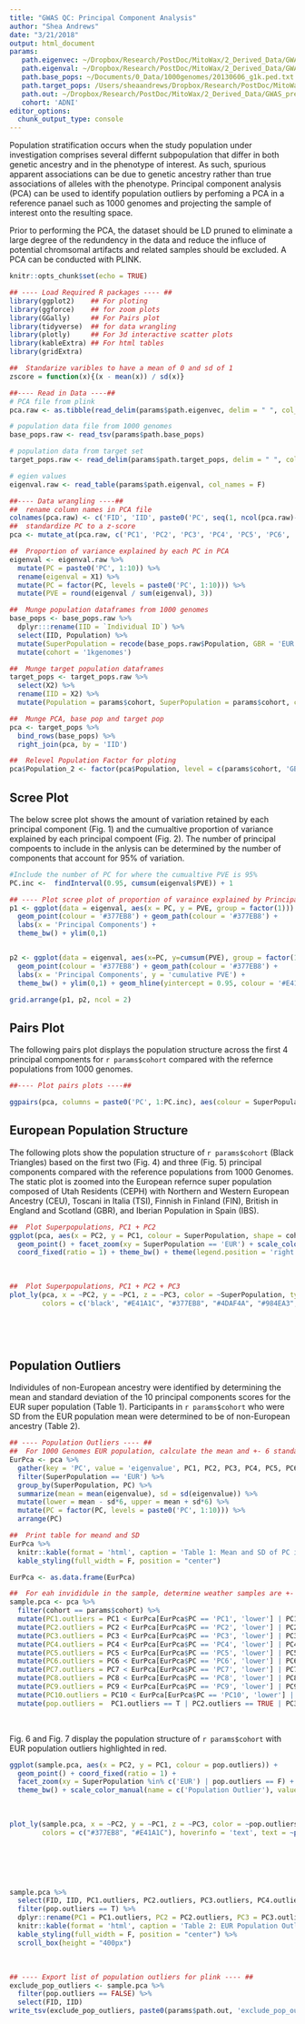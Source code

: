 ```yaml
---
title: "GWAS QC: Principal Component Analysis"
author: "Shea Andrews"
date: "3/21/2018"
output: html_document
params:
   path.eigenvec: ~/Dropbox/Research/PostDoc/MitoWax/2_Derived_Data/GWAS_pres_processing/ADNI_1/merged_1000_adni_clust.eigenvec
   path.eigenval: ~/Dropbox/Research/PostDoc/MitoWax/2_Derived_Data/GWAS_pres_processing/ADNI_1/merged_1000_adni_clust.eigenval
   path.base_pops: ~/Documents/0_Data/1000genomes/20130606_g1k.ped.txt
   path.target_pops: /Users/sheaandrews/Dropbox/Research/PostDoc/MitoWax/2_Derived_Data/GWAS_pres_processing/ADNI_1/ADNI1_05_thined.fam
   path.out: ~/Dropbox/Research/PostDoc/MitoWax/2_Derived_Data/GWAS_pres_processing/ADNI_1/
   cohort: 'ADNI'
editor_options:
  chunk_output_type: console
---
```


Population stratification occurs when the study population under investigation comprises several differnt subpopulation that differ in both genetic ancestry and in the phenotype of interest. As such, spurious apparent associations can be due to genetic ancestry rather than true associations of alleles with the phenotype. Principal component analysis (PCA) can be used to identify population outliers by perfoming a PCA in a reference panael such as 1000 genomes and projecting the sample of interest onto the resulting space.

Prior to performing the PCA, the dataset should be LD pruned to eliminate a large degree of the redundency in the data and reduce the influce of potential chromsomal artifacts and related samples should be excluded. A PCA can be conducted with PLINK.



```r
knitr::opts_chunk$set(echo = TRUE)

## ---- Load Required R packages ---- ##
library(ggplot2)    ## For ploting
library(ggforce)    ## for zoom plots
library(GGally)     ## For Pairs plot
library(tidyverse)  ## for data wrangling
library(plotly)     ## For 3d interactive scatter plots
library(kableExtra) ## For html tables
library(gridExtra)

##  Standarize varibles to have a mean of 0 and sd of 1
zscore = function(x){(x - mean(x)) / sd(x)}

##---- Read in Data ----##
# PCA file from plink
pca.raw <- as.tibble(read_delim(params$path.eigenvec, delim = " ", col_names = F))

# population data file from 1000 genomes
base_pops.raw <- read_tsv(params$path.base_pops)

# population data from target set
target_pops.raw <- read_delim(params$path.target_pops, delim = " ", col_names = F)

# egien values
eigenval.raw <- read_table(params$path.eigenval, col_names = F)
```

```r
##---- Data wrangling ----##
##  rename column names in PCA file
colnames(pca.raw) <- c('FID', 'IID', paste0('PC', seq(1, ncol(pca.raw)-2, 1)))
##  standardize PC to a z-score
pca <- mutate_at(pca.raw, c('PC1', 'PC2', 'PC3', 'PC4', 'PC5', 'PC6', 'PC7', 'PC8', 'PC9', 'PC10'), zscore)

##  Proportion of variance explained by each PC in PCA
eigenval <- eigenval.raw %>%
  mutate(PC = paste0('PC', 1:10)) %>%
  rename(eigenval = X1) %>%
  mutate(PC = factor(PC, levels = paste0('PC', 1:10))) %>%
  mutate(PVE = round(eigenval / sum(eigenval), 3))

##  Munge population dataframes from 1000 genomes
base_pops <- base_pops.raw %>%
  dplyr:::rename(IID = `Individual ID`) %>%
  select(IID, Population) %>%
  mutate(SuperPopulation = recode(base_pops.raw$Population, GBR = 'EUR', FIN = 'EUR', CHS = 'EAS', PUR = 'AMR', CDX = 'EAS', CLM = 'AMR', IBS = 'EUR', PEL = 'AMR', PJL = 'SAS', KHV = 'EAS', ACB = 'AFR', GWD = 'AFR', ESN = 'AFR', BEB = 'SAS', MSL = 'AFR', STU = 'SAS', ITU = 'SAS', CEU = 'EUR', YRI = 'AFR', CHB = 'EAS', JPT = 'EAS', LWK = 'AFR', ASW = 'AFR', MXL = 'AMR', TSI = 'EUR', GIH = 'SAS')) %>%
  mutate(cohort = '1kgenomes')

##  Munge target population dataframes
target_pops <- target_pops.raw %>%
  select(X2) %>%
  rename(IID = X2) %>%
  mutate(Population = params$cohort, SuperPopulation = params$cohort, cohort = params$cohort, Population_2 = params$cohort)

##  Munge PCA, base pop and target pop
pca <- target_pops %>%
  bind_rows(base_pops) %>%
  right_join(pca, by = 'IID')

##  Relevel Population Factor for ploting
pca$Population_2 <- factor(pca$Population, level = c(params$cohort, 'GBR', 'FIN', 'IBS', 'CEU', 'TSI', 'PUR', 'CLM', 'PEL', 'MXL', 'CHS', 'CDX', 'KHV', 'CHB', 'JPT', 'PJL', 'BEB', 'STU', 'ITU', 'GIH', 'GWD', 'ESN', 'MSL', 'YRI', 'LWK', 'ASW', 'ACB'))

```

## Scree Plot
The below scree plot shows the amount of variation retained by each principal component (Fig. 1) and the cumualtive proportion of variance explained by each principal compoent (Fig. 2). The number of principal compoents to include in the anlysis can be determined by the number of components that account for 95% of variation.


```r
#Include the number of PC for where the cumualtive PVE is 95%
PC.inc <-  findInterval(0.95, cumsum(eigenval$PVE)) + 1

## ---- Plot scree plot of proportion of varaince explained by Principal components ---- ##
p1 <- ggplot(data = eigenval, aes(x = PC, y = PVE, group = factor(1))) +
  geom_point(colour = '#377EB8') + geom_path(colour = '#377EB8') +
  labs(x = 'Principal Components') +
  theme_bw() + ylim(0,1)


p2 <- ggplot(data = eigenval, aes(x=PC, y=cumsum(PVE), group = factor(1))) +
  geom_point(colour = '#377EB8') + geom_path(colour = '#377EB8') +
  labs(x = 'Principal Components', y = 'cumulative PVE') +
  theme_bw() + ylim(0,1) + geom_hline(yintercept = 0.95, colour = '#E41A1C', linetype = 2)

grid.arrange(p1, p2, ncol = 2)
```


## Pairs Plot
The following pairs plot displays the population structure across the first 4 principal components for `r params$cohort` compared with the refernce populations from 1000 genomes.


```r
##---- Plot pairs plots ----##

ggpairs(pca, columns = paste0('PC', 1:PC.inc), aes(colour = SuperPopulation, shape = cohort)) + theme_bw()
```


## European Population Structure
The following plots show the population structure of `r params$cohort` (Black Triangles) based on the first two (Fig. 4) and three (Fig. 5) principal components compared with the reference populations from 1000 Genomes. The static plot is zoomed into the European refernce super population composed of Utah Residents (CEPH) with Northern and Western European Ancestry (CEU), Toscani in Italia (TSI), Finnish in Finland (FIN), British in England and Scotland (GBR), and Iberian Population in Spain (IBS).


```r
##  Plot Superpopulations, PC1 + PC2
ggplot(pca, aes(x = PC2, y = PC1, colour = SuperPopulation, shape = cohort)) +
  geom_point() + facet_zoom(xy = SuperPopulation == 'EUR') + scale_color_manual(values = c('black', "#E41A1C", "#377EB8", "#4DAF4A", "#984EA3", "#FF7F00")) +
  coord_fixed(ratio = 1) + theme_bw() + theme(legend.position = 'right')
```
\

```r
##  Plot Superpopulations, PC1 + PC2 + PC3
plot_ly(pca, x = ~PC2, y = ~PC1, z = ~PC3, color = ~SuperPopulation, type = 'scatter3d', mode = 'markers', marker = list(size = 3),
        colors = c('black', "#E41A1C", "#377EB8", "#4DAF4A", "#984EA3", "#FF7F00"), hoverinfo = 'text', text = ~paste('</br> ID: ', IID,
                                                                                                                      '</br> Population: ', Population,
                                                                            '</br> PC1: ', round(PC1, 2),
                                                                            '</br> PC2: ', round(PC2, 2),
                                                                            '</br> PC3: ', round(PC3, 2)))
```

## Population Outliers
Individules of non-European ancestry were identified by determining the mean and standard deviation of the 10 principal components scores for the EUR super population (Table 1). Participants in `r params$cohort` who were \pm 6 SD from the EUR population mean were determined to be of non-European ancestry (Table 2).

```r
## ---- Population Outliers ---- ##
##  For 1000 Genomes EUR population, calculate the mean and +- 6 standard dPCiations for each prinicipal compoent
EurPca <- pca %>%
  gather(key = 'PC', value = 'eigenvalue', PC1, PC2, PC3, PC4, PC5, PC6, PC7, PC8, PC9, PC10) %>%
  filter(SuperPopulation == 'EUR') %>%
  group_by(SuperPopulation, PC) %>%
  summarize(mean = mean(eigenvalue), sd = sd(eigenvalue)) %>%
  mutate(lower = mean - sd*6, upper = mean + sd*6) %>%
  mutate(PC = factor(PC, levels = paste0('PC', 1:10))) %>%
  arrange(PC)

##  Print table for meand and SD
EurPca %>%
  knitr::kable(format = 'html', caption = 'Table 1: Mean and SD of PC in EUR population') %>%
  kable_styling(full_width = F, position = "center")

EurPca <- as.data.frame(EurPca)

##  For eah invididule in the sample, determine weather samples are +- 6SD from the EUR population for each principal component
sample.pca <- pca %>%
  filter(cohort == params$cohort) %>%
  mutate(PC1.outliers = PC1 < EurPca[EurPca$PC == 'PC1', 'lower'] | PC1 > EurPca[EurPca$PC == 'PC1', 'upper']) %>%
  mutate(PC2.outliers = PC2 < EurPca[EurPca$PC == 'PC2', 'lower'] | PC2 > EurPca[EurPca$PC == 'PC2', 'upper']) %>%
  mutate(PC3.outliers = PC3 < EurPca[EurPca$PC == 'PC3', 'lower'] | PC3 > EurPca[EurPca$PC == 'PC3', 'upper']) %>%
  mutate(PC4.outliers = PC4 < EurPca[EurPca$PC == 'PC4', 'lower'] | PC4 > EurPca[EurPca$PC == 'PC4', 'upper']) %>%
  mutate(PC5.outliers = PC5 < EurPca[EurPca$PC == 'PC5', 'lower'] | PC5 > EurPca[EurPca$PC == 'PC5', 'upper']) %>%
  mutate(PC6.outliers = PC6 < EurPca[EurPca$PC == 'PC6', 'lower'] | PC6 > EurPca[EurPca$PC == 'PC6', 'upper']) %>%
  mutate(PC7.outliers = PC7 < EurPca[EurPca$PC == 'PC7', 'lower'] | PC7 > EurPca[EurPca$PC == 'PC7', 'upper']) %>%
  mutate(PC8.outliers = PC8 < EurPca[EurPca$PC == 'PC8', 'lower'] | PC8 > EurPca[EurPca$PC == 'PC8', 'upper']) %>%
  mutate(PC9.outliers = PC9 < EurPca[EurPca$PC == 'PC9', 'lower'] | PC9 > EurPca[EurPca$PC == 'PC9', 'upper']) %>%
  mutate(PC10.outliers = PC10 < EurPca[EurPca$PC == 'PC10', 'lower'] | PC10 > EurPca[EurPca$PC == 'PC10', 'upper']) %>%
  mutate(pop.outliers =  PC1.outliers == T | PC2.outliers == TRUE | PC3.outliers == TRUE | PC4.outliers == TRUE | PC5.outliers == TRUE | PC6.outliers == TRUE | PC7.outliers == TRUE | PC8.outliers == TRUE | PC9.outliers == TRUE  | PC10.outliers == TRUE)
```
\

Fig. 6 and Fig. 7 display the population structure of `r params$cohort` with EUR population outliers highlighted in red.
```r
ggplot(sample.pca, aes(x = PC2, y = PC1, colour = pop.outliers)) +
  geom_point() + coord_fixed(ratio = 1) +
  facet_zoom(xy = SuperPopulation %in% c('EUR') | pop.outliers == F) +
  theme_bw() + scale_color_manual(name = c('Population Outlier'), values = c("#377EB8", "#E41A1C"))
```
\


```r
plot_ly(sample.pca, x = ~PC2, y = ~PC1, z = ~PC3, color = ~pop.outliers, type = 'scatter3d', mode = 'markers', marker = list(size = 3),
        colors = c("#377EB8", "#E41A1C"), hoverinfo = 'text', text = ~paste('</br> ID: ', IID,
                                                                            '</br> PC1: ', round(PC1, 2),
                                                                            '</br> PC2: ', round(PC2, 2),
                                                                            '</br> PC3: ', round(PC3, 2)))
```
\


```r
sample.pca %>%
  select(FID, IID, PC1.outliers, PC2.outliers, PC3.outliers, PC4.outliers, PC5.outliers, PC6.outliers, PC7.outliers, PC8.outliers, PC9.outliers, PC10.outliers, pop.outliers) %>%
  filter(pop.outliers == T) %>%
  dplyr::rename(PC1 = PC1.outliers, PC2 = PC2.outliers, PC3 = PC3.outliers, PC4 = PC4.outliers, PC5 = PC5.outliers, PC6 = PC6.outliers, PC7 = PC7.outliers, PC8 = PC8.outliers, PC9 = PC9.outliers, PC10 = PC10.outliers, 'EUR Outlier' = pop.outliers) %>%
  knitr::kable(format = 'html', caption = 'Table 2: EUR Population Outliers for each PC') %>%
  kable_styling(full_width = F, position = "center") %>%
  scroll_box(height = "400px")

```
\


```r
## ---- Export list of population outliers for plink ---- ##
exclude_pop_outliers <- sample.pca %>%
  filter(pop.outliers == FALSE) %>%
  select(FID, IID)
write_tsv(exclude_pop_outliers, paste0(params$path.out, 'exclude_pop_outliers.txt'), col_names = F)
```
